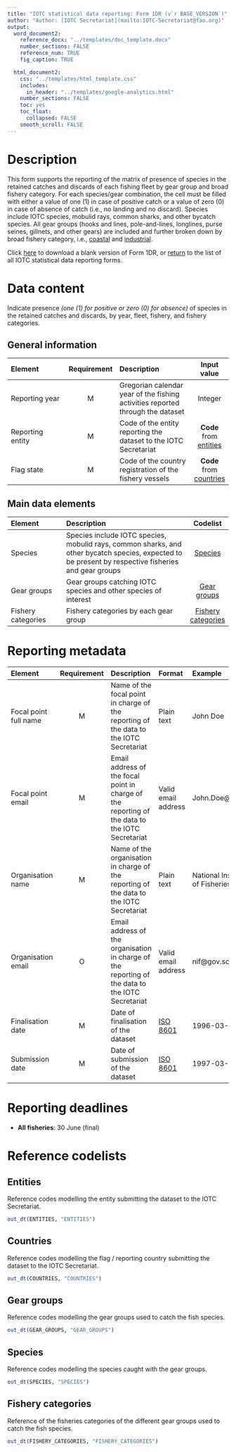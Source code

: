 ```yaml
---
title: "IOTC statistical data reporting: Form 1DR (v`r BASE_VERSION`)"
author: "Author: [IOTC Secretariat](mailto:IOTC-Secretariat@fao.org)" 
output:
  word_document2:
    reference_docx: "../templates/doc_template.docx"
    number_sections: FALSE
    reference_num: TRUE
    fig_caption: TRUE

  html_document2:
    css: "../templates/html_template.css"
    includes: 
      in_header: "../templates/google-analytics.html"
    number_sections: FALSE
    toc: yes
    toc_float:
      collapsed: FALSE
    smooth_scroll: FALSE
---
```

  
# Description
  
This form supports the reporting of the matrix of presence of species in the retained catches and discards of each fishing fleet by gear group and broad fishery category. For each species/gear combination, the cell must be filled with either a value of one (1) in case of positive catch or a value of zero (0) in case of absence of catch (i.e., no landing and no discard). Species include IOTC species, mobulid rays, common sharks, and other bycatch species. All gear groups (hooks and lines, pole-and-lines, longlines, purse seines, gillnets, and other gears) are included and further broken down by broad fishery category, i.e., [coastal](#iotccoastalfishery) and [industrial](#iotcindustrialfishery).

Click [here](../forms/Form-1DR.xlsx) to download a blank version of Form 1DR, or [return](../forms) to the list of all IOTC statistical data reporting forms.

# Data content

Indicate presence *(one (1) for positive or zero (0) for absence)* of species in the retained catches and discards, by year, fleet, fishery, and fishery categories.

## General information

| Element | Requirement | Description | Input value  |
| :----------------- | :-----: | :----------------------- | :-------: |
| [Reporting year]{#repyear} | M | Gregorian calendar year of the fishing activities reported through the dataset | Integer |
| [Reporting entity]{#repentity} | M | Code of the entity reporting the dataset to the IOTC Secretariat | **Code** from [entities](#Entities) |
| [Flag state]{#repflagstate} | M | Code of the country registration of the fishery vessels | **Code** from [countries](#Countries) |

## Main data elements

| Element | Description | Codelist |
| :----------- | :-------------------------- | :-------: |
| Species | Species include IOTC species, mobulid rays, common sharks, and other bycatch species, expected to be present by respective fisheries and gear groups | [Species](#species) |
| Gear groups | Gear groups catching IOTC species and other species of interest | [Gear groups](#gearGroups) |
| Fishery categories | Fishery categories by each gear group | [Fishery categories](#fisheryCategories)|

# Reporting metadata

| Element        | Requirement | Description | Format | Example |
| :----------- | :----: | :----------------------- | :-------- | :------------ |
| [Focal point full name]{#fcname} | M | Name of the focal point in charge of the reporting of the data to the IOTC Secretariat | Plain text | John Doe  |
| [Focal point email]{#fcemail} | M | Email address of the focal point in charge of the reporting of the data to the IOTC Secretariat | Valid email address | John.Doe@fao.org |
| [Organisation name]{#orgname} | M | Name of the organisation in charge of the reporting of the data to the IOTC Secretariat | Plain text | National Institute of Fisheries |
| [Organisation email]{#orgemail} | O | Email address of the organisation in charge of the reporting of the data to the IOTC Secretariat | Valid email address | nif@gov.sc |
| [Finalisation date]{#findate} | M | Date of finalisation of the dataset | [ISO 8601](https://en.wikipedia.org/wiki/ISO_8601) | 1996-03-27 |
| [Submission date]{#subdate} | M | Date of submission of the dataset | [ISO 8601](https://en.wikipedia.org/wiki/ISO_8601) | 1997-03-21 |


# Reporting deadlines

- **All fisheries**: 30 June (final)

# Reference codelists

## Entities {#entities}

Reference codes modelling the entity submitting the dataset to the IOTC Secretariat.

```r
out_dt(ENTITIES, "ENTITIES")
```

## Countries {#countries}

Reference codes modelling the flag / reporting country submitting the dataset to the IOTC Secretariat.

```r
out_dt(COUNTRIES, "COUNTRIES")
```

## Gear groups {#gearGroups}

Reference codes modelling the gear groups used to catch the fish species.

```r
out_dt(GEAR_GROUPS, "GEAR_GROUPS")
```

## Species {#species}

Reference codes modelling the species caught with the gear groups.

```r
out_dt(SPECIES, "SPECIES")
```

## Fishery categories {#fisheryCategories}

Reference of the fisheries categories of the different gear groups used to catch the fish species.

```r
out_dt(FISHERY_CATEGORIES, "FISHERY_CATEGORIES")
```

